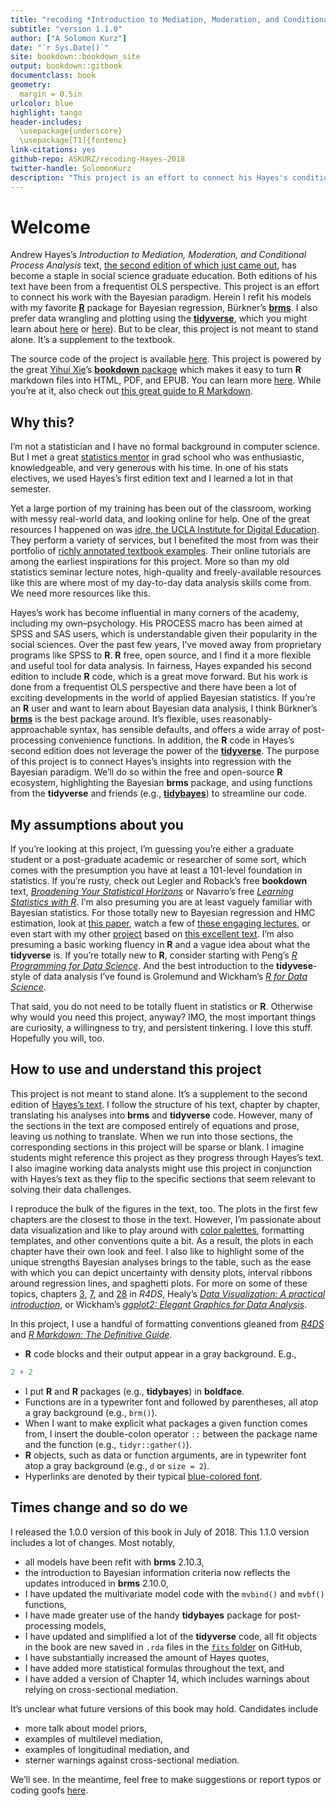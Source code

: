 ```yaml
--- 
title: "recoding *Introduction to Mediation, Moderation, and Conditional Process Analysis*"
subtitle: "version 1.1.0"
author: ["A Solomon Kurz"]
date: "`r Sys.Date()`"
site: bookdown::bookdown_site
output: bookdown::gitbook
documentclass: book
geometry:
  margin = 0.5in
urlcolor: blue
highlight: tango
header-includes:
  \usepackage{underscore}
  \usepackage[T1]{fontenc}
link-citations: yes
github-repo: ASKURZ/recoding-Hayes-2018
twitter-handle: SolomonKurz
description: "This project is an effort to connect his Hayes's conditional process analysis work with the Bayesian paradigm. Herein I refit his models with my favorite R package for Bayesian regression, Bürkner's brms, and use the tidyverse for data manipulation and plotting."
---
```


# Welcome {-}

Andrew Hayes's *Introduction to Mediation, Moderation, and Conditional Process Analysis*  text, [the second edition of which just came out](http://afhayes.com/introduction-to-mediation-moderation-and-conditional-process-analysis.html), has become a staple in social science graduate education. Both editions of his text have been from a frequentist OLS perspective. This project is an effort to connect his work with the Bayesian paradigm. Herein I refit his models with my favorite [**R**](https://www.r-bloggers.com/why-use-r-five-reasons/) package for Bayesian regression, Bürkner's [**brms**](https://github.com/paul-buerkner/brms). I also prefer data wrangling and plotting using the [**tidyverse**](https://www.tidyverse.org), which you might learn about [here](http://r4ds.had.co.nz/transform.html) or [here](http://style.tidyverse.org)). But to be clear, this project is not meant to stand alone. It's a supplement to the textbook. 

The source code of the project is available [here](https://github.com/ASKurz/recoding_Introduction_to_Mediation_Moderation_and_Conditional_Process_Analysis). This project is powered by the great [Yihui Xie](https://twitter.com/xieyihui)'s [**bookdown** package](https://bookdown.org) which makes it easy to turn **R** markdown files into HTML, PDF, and EPUB. You can learn more [here](https://bookdown.org/yihui/bookdown/). While you're at it, also check out [this great guide to R Markdown](https://bookdown.org/yihui/rmarkdown/).

## Why this? {-}

I'm not a statistician and I have no formal background in computer science. But I met a great [statistics mentor](https://pharmacy.olemiss.edu/blog/team/dr-john-p-bentley/) in grad school who was enthusiastic, knowledgeable, and very generous with his time. In one of his stats electives, we used Hayes's first edition text and I learned a lot in that semester. 

Yet a large portion of my training has been out of the classroom, working with messy real-world data, and looking online for help. One of the great resources I happened on was [idre, the UCLA Institute for Digital Education](https://stats.idre.ucla.edu). They perform a variety of services, but I benefited the most from was their portfolio of [richly annotated textbook examples](https://stats.idre.ucla.edu/other/examples/). Their online tutorials are among the earliest inspirations for this project. More so than my old statistics seminar lecture notes, high-quality and freely-available resources like this are where most of my day-to-day data analysis skills come from. We need more resources like this.

Hayes's work has become influential in many corners of the academy, including my own--psychology. His PROCESS macro has been aimed at SPSS and SAS users, which is understandable given their popularity in the social sciences. Over the past few years, I've moved away from proprietary programs like SPSS to **R**. **R** free, open source, and I find it a more flexible and useful tool for data analysis. In fairness, Hayes expanded his second edition to include **R** code, which is a great move forward. But his work is done from a frequentist OLS perspective and there have been a lot of exciting developments in the world of applied Bayesian statistics. If you're an **R** user and want to learn about Bayesian data analysis, I think Bürkner's [**brms**](https://github.com/paul-buerkner/brms) is the best package around. It's flexible, uses reasonably-approachable syntax, has sensible defaults, and offers a wide array of post-processing convenience functions. In addition, the **R** code in Hayes's second edition does not leverage the power of the [**tidyverse**](https://www.tidyverse.org). The purpose of this project is to connect Hayes's insights into regression with the Bayesian paradigm. We'll do so within the free and open-source **R** ecosystem, highlighting the Bayesian **brms** package, and using functions from the **tidyverse** and friends (e.g., [**tidybayes**](https://mjskay.github.io/tidybayes/index.html)) to streamline our code. 

## My assumptions about you {-}

If you're looking at this project, I'm guessing you're either a graduate student or a post-graduate academic or researcher of some sort, which comes with the presumption you have at least a 101-level foundation in statistics. If you're rusty, check out Legler and Roback's free **bookdown** text, [*Broadening Your Statistical Horizons*](https://bookdown.org/roback/bookdown-bysh/) or Navarro's free [*Learning Statistics with R*](https://learningstatisticswithr.com/). I'm also presuming you are at least vaguely familiar with Bayesian statistics. For those totally new to Bayesian regression and HMC estimation, look at [this paper](https://cran.r-project.org/web/packages/brms/vignettes/brms_overview.pdf), watch a few of [these engaging lectures](https://www.youtube.com/channel/UCNJK6_DZvcMqNSzQdEkzvzA/playlists), or even start with my other [project](https://github.com/ASKurz/Statistical_Rethinking_with_brms_ggplot2_and_the_tidyverse) based on [this excellent text](https://xcelab.net/rm/statistical-rethinking/). I'm also presuming a basic working fluency in **R** and a vague idea about what the **tidyverse** is. If you're totally new to **R**, consider starting with Peng's [*R Programming for Data Science*](https://bookdown.org/rdpeng/rprogdatascience/). And the best introduction to the **tidyvese**-style of data analysis I've found is Grolemund and Wickham's [*R for Data Science*](http://r4ds.had.co.nz).

That said, you do not need to be totally fluent in statistics or **R**. Otherwise why would you need this project, anyway? IMO, the most important things are curiosity, a willingness to try, and persistent tinkering. I love this stuff. Hopefully you will, too.

## How to use and understand this project {-}

This project is not meant to stand alone. It's a supplement to the second edition of [Hayes's text](http://afhayes.com/introduction-to-mediation-moderation-and-conditional-process-analysis.html). I follow the structure of his text, chapter by chapter, translating his analyses into **brms** and **tidyverse** code. However, many of the sections in the text are composed entirely of equations and prose, leaving us nothing to translate. When we run into those sections, the corresponding sections in this project will be sparse or blank. I imagine students might reference this project as they progress through Hayes's text. I also imagine working data analysts might use this project in conjunction with Hayes's text as they flip to the specific sections that seem relevant to solving their data challenges. 

I reproduce the bulk of the figures in the text, too. The plots in the first few chapters are the closest to those in the text. However, I'm passionate about data visualization and like to play around with [color palettes](https://github.com/EmilHvitfeldt/r-color-palettes), formatting templates, and other conventions quite a bit. As a result, the plots in each chapter have their own look and feel. I also like to highlight some of the unique strengths Bayesian analyses brings to the table, such as the ease with which you can depict uncertainty with density plots, interval ribbons around regression lines, and spaghetti plots. For more on some of these topics, chapters [3](http://r4ds.had.co.nz/data-visualisation.html), [7](http://r4ds.had.co.nz/exploratory-data-analysis.html), and [28](http://r4ds.had.co.nz/graphics-for-communication.html) in *R4DS*, Healy's [*Data Visualization: A practical introduction*](https://socviz.co), or Wickham's [*ggplot2: Elegant Graphics for Data Analysis*](https://ggplot2-book.org/).

In this project, I use a handful of formatting conventions gleaned from [*R4DS*](http://r4ds.had.co.nz/introduction.html#running-r-code) and [*R Markdown: The Definitive Guide*](https://bookdown.org/yihui/rmarkdown/software-info.html). 

* **R** code blocks and their output appear in a gray background. E.g., 

```r
2 + 2
```

* I put **R** and **R** packages (e.g., **tidybayes**) in **boldface**.
* Functions are in a typewriter font and followed by parentheses, all atop a gray background (e.g., `brm()`).
* When I want to make explicit what packages a given function comes from, I insert the double-colon operator `::` between the package name and the function (e.g., `tidyr::gather()`).
* **R** objects, such as data or function arguments, are in typewriter font atop a gray background (e.g., `d` or `size = 2`).
* Hyperlinks are denoted by their typical [blue-colored font](https://www.afhayes.com/introduction-to-mediation-moderation-and-conditional-process-analysis.html).

## Times change and so do we {-}

I released the 1.0.0 version of this book in July of 2018. This 1.1.0 version includes a lot of changes. Most notably,

* all models have been refit with **brms** 2.10.3,
* the introduction to Bayesian information criteria now reflects the updates introduced in **brms** 2.10.0,
* I have updated the multivariate model code with the `mvbind()` and `mvbf()` functions,
* I have made greater use of the handy **tidybayes** package for post-processing models,
* I have updated and simplified a lot of the **tidyverse** code,
all fit objects in the book are new saved in `.rda` files in the [`fits` folder](https://github.com/ASKurz/recoding-Hayes-2018/tree/master/fits) on GitHub,
* I have substantially increased the amount of Hayes quotes,
* I have added more statistical formulas throughout the text, and
* I have added a version of Chapter 14, which includes warnings about relying on cross-sectional mediation.

It's unclear what future versions of this book may hold. Candidates include

* more talk about model priors,
* examples of multilevel mediation,
* examples of longitudinal mediation, and
* sterner warnings against cross-sectional mediation.

We'll see. In the meantime, feel free to make suggestions or report typos or coding goofs [here](https://github.com/ASKurz/recoding-Hayes-2018/issues).


